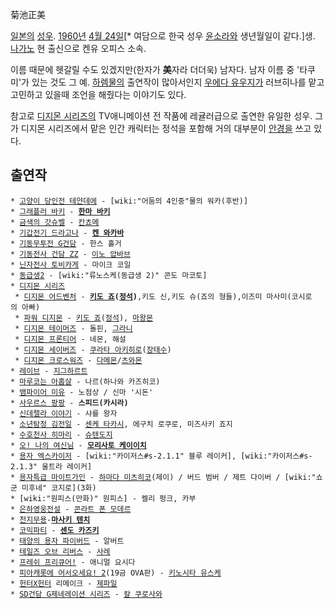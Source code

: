 菊池正美

[[일본]]의 [[성우]]. [[1960년]] [[4월 24일]][* 여담으로 한국 성우 [[윤소라]]와 생년월일이 같다.]생. [[나가노]] 현 출신으로 켄유 오피스 소속.

이름 때문에 헷갈릴 수도 있겠지만(한자가 '''美'''자라 더더욱) 남자다. 남자 이름 중 '타쿠미'가 있는 것도 그 예.
[[하렘물]]의 출연작이 많아서인지 [[우에다 유우지]]가 러브히나를 맡고 고민하고 있을때 조언을 해줬다는 이야기도 있다.

참고로 [[디지몬 시리즈]]의 TV애니메이션 전 작품에 레귤러급으로 출연한 유일한 성우. 그가 디지몬 시리즈에서 맡은 인간 캐릭터는 정석을 포함해 거의 대부분이 [[안경]]을 쓰고 있다. 

== 출연작 ==
 * [[고양이 당인전 테얀데에]] - [wiki:"어둠의 4인중"물의 워카(후반)]
 * [[그래플러 바키]] - '''[[한마 바키]]'''
 * [[금색의 갓슈벨]] - [[칸쵸메]]
 * [[기갑전기 드라고나]] - '''[[켄 와카바]]'''
 * [[기동무투전 G건담]] - 한스 홀거
 * [[기동전사 건담 ZZ]] - [[이노 압바브]]
 * [[닌자전사 토비카게]] - 마이크 코일
 * [[동급생2]] - [wiki:"류노스케(동급생 2)" 콘도 마코토]
 * [[디지몬 시리즈]]
  * [[디지몬 어드벤처]] - '''[[키도 죠]]([[정석(디지몬 시리즈)|정석]])''',키도 신,키도 슈(죠의 형들),이즈미 마사미(코시로의 아빠)
  * [[파워 디지몬]] - [[키도 죠]]([[정석(디지몬 시리즈)|정석]]), [[마왕몬]]
  * [[디지몬 테이머즈]] - 돌핀, [[그라니]]
  * [[디지몬 프론티어]] - 네몬, 해설
  * [[디지몬 세이버즈]] - [[쿠라타 아키히로]]([[장태수]])
  * [[디지몬 크로스워즈]] - [[다메몬]]/[[츠와몬]]
 * [[레이브]] - [[지그하르트]]
 * [[마루코는 아홉살]] - 나르(하나와 카즈히코)
 * [[뱀파이어 미유]] - 노점상 / 신마 '시돈'
 * [[사우르스 팡팡]] - '''스피드(카시라)'''
 * [[신데렐라(애니메이션)#s-2|신데렐라 이야기]] - 샤를 왕자
 * [[소년탐정 김전일]] - [[센케 타카시]], 에구치 로쿠로, 미즈사키 죠지
 * [[수호천사 히마리]] - [[슈텐도지]]
 * [[오! 나의 여신님]] - '''[[모리사토 케이이치]]'''
 * [[용자 엑스카이저]] - [wiki:"카이저스#s-2.1.1" 블루 레이커], [wiki:"카이저스#s-2.1.3" 울트라 레이커] 
 * [[용자특급 마이트가인]] - [[하마다 미츠히코]](제이) / 버드 범버 / 제트 다이버 / [wiki:"쇼군 미후네" 코지로](3화)
 * [wiki:"원피스(만화)" 원피스] - 켈리 펑크, 카부
 * [[은하영웅전설]] - [[콘라트 폰 모데르]]
 * [[천지무용]]-'''[[마사키 텐치]]'''
 * [[코믹파티]] - '''[[센도 카즈키]]'''
 * [[태양의 용자 파이버드]] - 알버트
 * [[테일즈 오브 리버스]] - [[사레]]
 * [[프레쉬 프리큐어!]] - 애니멀 요시다
 * [[피아캐롯에 어서오세요! 2]](19금 OVA판) - [[키노시타 유스케]]
 * [[헌터X헌터]] 리메이크 - [[제파일]]
 * [[SD건담 G제네레이션 시리즈]] - [[칼 쿠로사와]]
